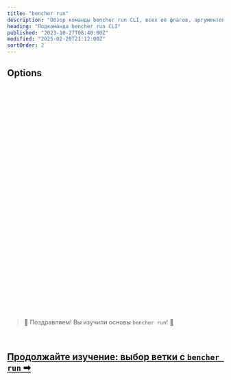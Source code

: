 ```yaml
---
title: "bencher run"
description: "Обзор команды bencher run CLI, всех её флагов, аргументов и дополнительных возможностей"
heading: "Подкоманда bencher run CLI"
published: "2023-10-27T08:40:00Z"
modified: "2025-02-20T21:12:00Z"
sortOrder: 2
---
```



<Intro />

<Cmd />

<BenchmarkCommand />

## Options

<Project />

<br />

<Token />

<br />

<BranchSelection />

<br />

<Hash />

<br />

<NoHash />

<br />

<Testbed />

<br />

<Thresholds />

<br />

<Adapters />

<br />

<Iter />

<br />

<Fold />

<br />

<Backdate />

<br />

<AllowFailure />

<br />

<Format />

<br />

<Quiet />

<br />

<GitHubActions />

<br />

<CiOnlyThresholds />

<br />

<CiOnlyOnAlert />

<br />

<CiId />

<br/>

<CiNumber />

<br/>

<Shell />

<br />

<Flag />

<br />

<Exec />

<br />

<Host />

<br />

<InsecureHost />

<br />

<NativeTls />

<br />

<Timeout />

<br />

<Attempts />

<br />

<RetryAfter />

<br />

<DryRun />

<br />

<Help />

<br />
<br />

> 🐰 Поздравляем! Вы изучили основы <code>bencher run</code>! 🎉

<br/>

<h2><a href="/ru/docs/explanation/branch-selection/">Продолжайте изучение: выбор ветки с <code>bencher run</code> ➡</a></h2>